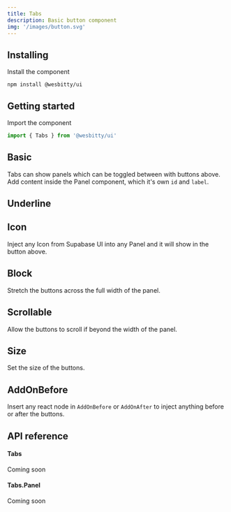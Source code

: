 ```yaml
---
title: Tabs
description: Basic button component
img: '/images/button.svg'
---
```


## Installing

Install the component

```cli
npm install @wesbitty/ui
```

## Getting started

Import the component

```js
import { Tabs } from '@wesbitty/ui'
```

## Basic

Tabs can show panels which can be toggled between with buttons above.
Add content inside the Panel component, which it's own `id` and `label`.

<CodeSample sample="TabsBasic" v="0" />

## Underline

<CodeSample sample="TabsUnderline" v="0" />

## Icon

Inject any Icon from Supabase UI into any Panel and it will show in the button above.

<CodeSample sample="TabsIcon" v="0" />

## Block

Stretch the buttons across the full width of the panel.

<CodeSample sample="TabsBlock" v="0" />

## Scrollable

Allow the buttons to scroll if beyond the width of the panel.

<CodeSample sample="TabsScrollable" v="0" />

## Size

Set the size of the buttons.

<CodeSample sample="TabsSize" v="0" />

## AddOnBefore

Insert any react node in `AddOnBefore` or `AddOnAfter` to inject anything before or after the buttons.

<CodeSample sample="TabsAddOnBefore" v="0" />

## API reference

#### Tabs

Coming soon

#### Tabs.Panel

Coming soon
